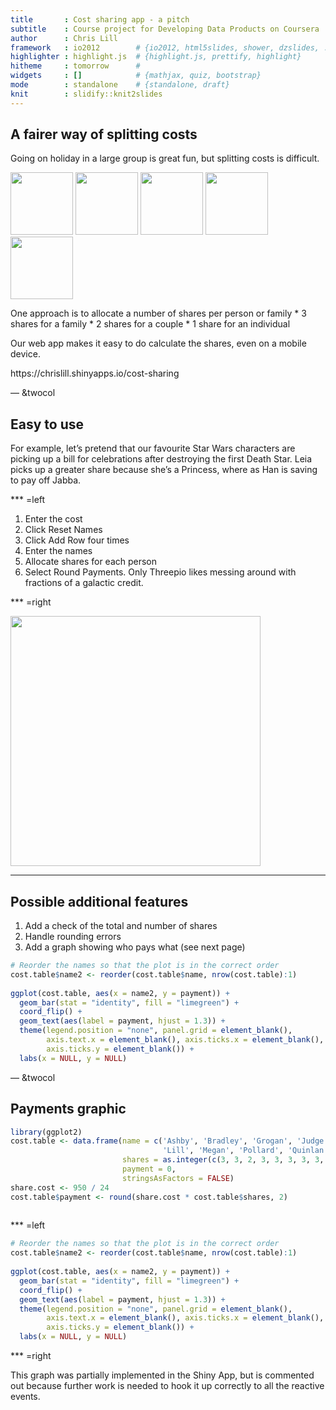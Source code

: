 ```yaml
---
title       : Cost sharing app - a pitch
subtitle    : Course project for Developing Data Products on Coursera
author      : Chris Lill
framework   : io2012        # {io2012, html5slides, shower, dzslides, ...}
highlighter : highlight.js  # {highlight.js, prettify, highlight}
hitheme     : tomorrow      # 
widgets     : []            # {mathjax, quiz, bootstrap}
mode        : standalone    # {standalone, draft}
knit        : slidify::knit2slides
---
```


## A fairer way of splitting costs

Going on holiday in a large group is great fun, but splitting costs is difficult.

<img src="assets/img/Family1.png" height=100>
<img src="assets/img/Family2.png" height=100>
<img src="assets/img/Family4.png" height=100>
<img src="assets/img/Family3.png" height=100>
<img src="assets/img/Family5.png" height=100>

One approach is to allocate a number of shares per person or family
* 3 shares for a family
* 2 shares for a couple
* 1 share for an individual

Our web app makes it easy to do calculate the shares, even on a mobile device.

https://chrislill.shinyapps.io/cost-sharing

--- &twocol

## Easy to use

For example, let's pretend that our favourite Star Wars characters are picking up a bill for celebrations after destroying the first Death Star. Leia picks up a greater share because she's a Princess, where as Han is saving to pay off Jabba.

*** =left

1. Enter the cost
2. Click Reset Names
3. Click Add Row four times
4. Enter the names
5. Allocate shares for each person
6. Select Round Payments. Only Threepio likes messing around with fractions of a galactic credit.

*** =right

<img src="assets/img/app.png" width=400>

---

## Possible additional features

1. Add a check of the total and number of shares
2. Handle rounding errors
3. Add a graph showing who pays what (see next page)

```r
    
# Reorder the names so that the plot is in the correct order
cost.table$name2 <- reorder(cost.table$name, nrow(cost.table):1)
    
ggplot(cost.table, aes(x = name2, y = payment)) +
  geom_bar(stat = "identity", fill = "limegreen") +
  coord_flip() +
  geom_text(aes(label = payment, hjust = 1.3)) +         
  theme(legend.position = "none", panel.grid = element_blank(),
        axis.text.x = element_blank(), axis.ticks.x = element_blank(),
        axis.ticks.y = element_blank()) +
  labs(x = NULL, y = NULL) 
```

--- &twocol

## Payments graphic

```r
library(ggplot2)    
cost.table <- data.frame(name = c('Ashby', 'Bradley', 'Grogan', 'Judge', 'Laud',
                                  'Lill', 'Megan', 'Pollard', 'Quinlan'),
                         shares = as.integer(c(3, 3, 2, 3, 3, 3, 3, 3, 1)),
                         payment = 0,
                         stringsAsFactors = FALSE)
share.cost <- 950 / 24
cost.table$payment <- round(share.cost * cost.table$shares, 2)
    
```

*** =left

```r
    
# Reorder the names so that the plot is in the correct order
cost.table$name2 <- reorder(cost.table$name, nrow(cost.table):1)
    
ggplot(cost.table, aes(x = name2, y = payment)) +
  geom_bar(stat = "identity", fill = "limegreen") +
  coord_flip() +
  geom_text(aes(label = payment, hjust = 1.3)) +         
  theme(legend.position = "none", panel.grid = element_blank(),
        axis.text.x = element_blank(), axis.ticks.x = element_blank(),
        axis.ticks.y = element_blank()) +
  labs(x = NULL, y = NULL) 
```

*** =right

This graph was partially implemented in the Shiny App, but is commented out because further work is needed to hook it up correctly to all the reactive events.
